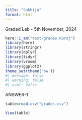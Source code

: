 ```yaml
---
title: "Sukhija"
format: html
---
```


Graded Lab - 5th November, 2024

```r
here::i_am("test-grades.Rproj") 
library(here)
library(stringr)
library(dplyr)
library(tidyr)
library(vroom) 
library(ggplot2)
theme_set(theme('bw'))
#| message: false
#| warning: false
#| eval: false
```
ANSWER-1
```r
table=read.csv("grades.csv")
```

```r
View(table)
```

